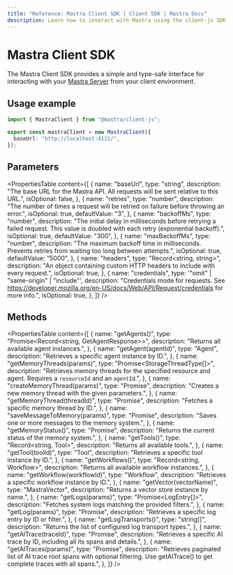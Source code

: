 ```yaml
---
title: "Reference: Mastra Client SDK | Client SDK | Mastra Docs"
description: Learn how to interact with Mastra using the client-js SDK.
---
```


# Mastra Client SDK

The Mastra Client SDK provides a simple and type-safe interface for interacting with your [Mastra Server](/docs/deployment/server-deployment) from your client environment.

## Usage example

```typescript title="lib/mastra/mastra-client.ts" showLineNumbers copy
import { MastraClient } from "@mastra/client-js";

export const mastraClient = new MastraClient({
  baseUrl: "http://localhost:4111/",
});
```

## Parameters

<PropertiesTable
  content={[
    {
      name: "baseUrl",
      type: "string",
      description:
        "The base URL for the Mastra API. All requests will be sent relative to this URL.",
      isOptional: false,
    },
    {
      name: "retries",
      type: "number",
      description:
        "The number of times a request will be retried on failure before throwing an error.",
      isOptional: true,
      defaultValue: "3",
    },
    {
      name: "backoffMs",
      type: "number",
      description:
        "The initial delay in milliseconds before retrying a failed request. This value is doubled with each retry (exponential backoff).",
      isOptional: true,
      defaultValue: "300",
    },
    {
      name: "maxBackoffMs",
      type: "number",
      description:
        "The maximum backoff time in milliseconds. Prevents retries from waiting too long between attempts.",
      isOptional: true,
      defaultValue: "5000",
    },
    {
      name: "headers",
      type: "Record<string, string>",
      description:
        "An object containing custom HTTP headers to include with every request.",
      isOptional: true,
    },
    {
      name: "credentials",
      type: '"omit" | "same-origin" | "include"',
      description:
        "Credentials mode for requests. See https://developer.mozilla.org/en-US/docs/Web/API/Request/credentials for more info.",
      isOptional: true,
    },
  ]}
/>

## Methods

<PropertiesTable
  content={[
    {
      name: "getAgents()",
      type: "Promise<Record<string, GetAgentResponse>>",
      description: "Returns all available agent instances.",
    },
    {
      name: "getAgent(agentId)",
      type: "Agent",
      description: "Retrieves a specific agent instance by ID.",
    },
    {
      name: "getMemoryThreads(params)",
      type: "Promise<StorageThreadType[]>",
      description:
        "Retrieves memory threads for the specified resource and agent. Requires a `resourceId` and an `agentId`.",
    },
    {
      name: "createMemoryThread(params)",
      type: "Promise<MemoryThread>",
      description: "Creates a new memory thread with the given parameters.",
    },
    {
      name: "getMemoryThread(threadId)",
      type: "Promise<MemoryThread>",
      description: "Fetches a specific memory thread by ID.",
    },
    {
      name: "saveMessageToMemory(params)",
      type: "Promise<void>",
      description: "Saves one or more messages to the memory system.",
    },
    {
      name: "getMemoryStatus()",
      type: "Promise<MemoryStatus>",
      description: "Returns the current status of the memory system.",
    },
    {
      name: "getTools()",
      type: "Record<string, Tool>",
      description: "Returns all available tools.",
    },
    {
      name: "getTool(toolId)",
      type: "Tool",
      description: "Retrieves a specific tool instance by ID.",
    },
    {
      name: "getWorkflows()",
      type: "Record<string, Workflow>",
      description: "Returns all available workflow instances.",
    },
    {
      name: "getWorkflow(workflowId)",
      type: "Workflow",
      description: "Retrieves a specific workflow instance by ID.",
    },
    {
      name: "getVector(vectorName)",
      type: "MastraVector",
      description: "Returns a vector store instance by name.",
    },
    {
      name: "getLogs(params)",
      type: "Promise<LogEntry[]>",
      description: "Fetches system logs matching the provided filters.",
    },
    {
      name: "getLog(params)",
      type: "Promise<LogEntry>",
      description: "Retrieves a specific log entry by ID or filter.",
    },
    {
      name: "getLogTransports()",
      type: "string[]",
      description: "Returns the list of configured log transport types.",
    },
    {
      name: "getAITrace(traceId)",
      type: "Promise<AITraceRecord>",
      description:
        "Retrieves a specific AI trace by ID, including all its spans and details.",
    },
    {
      name: "getAITraces(params)",
      type: "Promise<GetAITracesResponse>",
      description:
        "Retrieves paginated list of AI trace root spans with optional filtering. Use getAITrace() to get complete traces with all spans.",
    },
  ]}
/>
